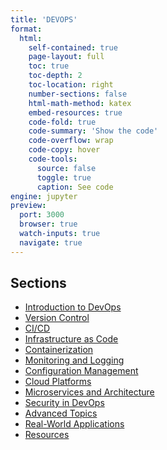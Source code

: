 ```yaml
---
title: 'DEVOPS'
format:
  html:
    self-contained: true
    page-layout: full
    toc: true
    toc-depth: 2
    toc-location: right
    number-sections: false
    html-math-method: katex
    embed-resources: true
    code-fold: true
    code-summary: 'Show the code'
    code-overflow: wrap
    code-copy: hover
    code-tools:
      source: false
      toggle: true
      caption: See code
engine: jupyter
preview:
  port: 3000
  browser: true
  watch-inputs: true
  navigate: true
---
```


## Sections

- [Introduction to DevOps](./introduction-to-devops/index.html)
- [Version Control](./version-control/index.html)
- [CI/CD](./ci-cd/index.html)
- [Infrastructure as Code](./infrastructure-as-code/index.html)
- [Containerization](./containerization/index.html)
- [Monitoring and Logging](./monitoring-and-logging/index.html)
- [Configuration Management](./configuration-management/index.html)
- [Cloud Platforms](./cloud-platforms/index.html)
- [Microservices and Architecture](./microservices-and-architecture/index.html)
- [Security in DevOps](./security-in-devops/index.html)
- [Advanced Topics](./advanced-topics/index.html)
- [Real-World Applications](./real-world-applications/index.html)
- [Resources](./resources/index.html)
